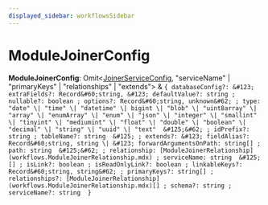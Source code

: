 ```yaml
---
displayed_sidebar: workflowsSidebar
---
```



# ModuleJoinerConfig

 **ModuleJoinerConfig**: Omit&#60;[JoinerServiceConfig](../interfaces/workflows.JoinerServiceConfig.mdx), "serviceName" \| "primaryKeys" \| "relationships" \| "extends"&#62; & ``{ databaseConfig?: &#123; extraFields?: Record&#60;string, &#123; defaultValue?: string ; nullable?: boolean ; options?: Record&#60;string, unknown&#62; ; type: "date" \| "time" \| "datetime" \| bigint \| "blob" \| "uint8array" \| "array" \| "enumArray" \| "enum" \| "json" \| "integer" \| "smallint" \| "tinyint" \| "mediumint" \| "float" \| "double" \| "boolean" \| "decimal" \| "string" \| "uuid" \| "text"  &#125;&#62; ; idPrefix?: string ; tableName?: string  &#125; ; extends?: &#123; fieldAlias?: Record&#60;string, string \| &#123; forwardArgumentsOnPath: string[] ; path: string  &#125;&#62; ; relationship: [ModuleJoinerRelationship](workflows.ModuleJoinerRelationship.mdx) ; serviceName: string  &#125;[] ; isLink?: boolean ; isReadOnlyLink?: boolean ; linkableKeys?: Record&#60;string, string&#62; ; primaryKeys?: string[] ; relationships?: [ModuleJoinerRelationship](workflows.ModuleJoinerRelationship.mdx)[] ; schema?: string ; serviceName?: string  }``
